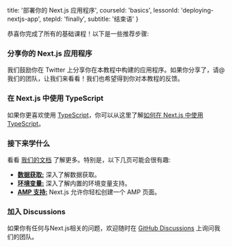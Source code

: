 
  title: '部署你的 Next.js 应用程序',
  courseId: 'basics',
  lessonId: 'deploying-nextjs-app',
  stepId: 'finally',
  subtitle: '结束语'
}

恭喜你完成了所有的基础课程！以下是一些推荐步骤:

### 分享你的 Next.js 应用程序

我们鼓励你在 Twitter 上分享你在本教程中构建的应用程序。如果你分享了，请@我们的团队<TwitterLink />，让我们来看看！我们也希望得到你对本教程的反馈。

### 在 Next.js 中使用 TypeScript

如果你更喜欢使用 [TypeScript](https://www.typescriptlang.org/)，你可以从这里了解[如何在 Next.js 中使用 TypeScript](/learn/excel/typescript)。

### 接下来学什么

看看 [我们的文档](/docs) 了解更多。特别是，以下几页可能会很有趣:

- [**数据获取:**](/docs/basic-features/data-fetching) 深入了解数据获取。
- [**环境变量:**](/docs/basic-features/environment-variables) 深入了解内置的环境变量支持。
- [**AMP 支持:**](/docs/advanced-features/amp-support/introduction) Next.js 允许你轻松创建一个 AMP 页面。

### 加入 Discussions

如果你有任何与Next.js相关的问题，欢迎随时在 [GitHub Discussions](https://github.com/vercel/next.js/discussions) 上询问我们的团队。

